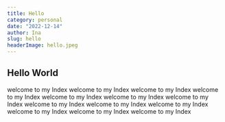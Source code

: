 ```yaml
---
title: Hello
category: personal
date: "2022-12-14"
author: Ina
slug: hello
headerImage: hello.jpeg
---
```


## Hello World

welcome to my Index welcome to my Index welcome to my Index welcome to my Index welcome to my Index welcome to my Index welcome to my Index welcome to my Index welcome to my Index welcome to my Index welcome to my Index welcome to my Index welcome to my Index